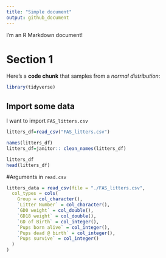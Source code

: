 ```yaml
---
title: "Simple document"
output: github_document
---
```



I'm an R Markdown document! 

# Section 1

Here's a **code chunk** that samples from 
a _normal distribution_:

```r
library(tidyverse)
```

## Import some data

I want to import `FAS_litters.csv`
```r
litters_df=read_csv("FAS_litters.csv")
```
```r
names(litters_df)
litters_df=janitor:: clean_names(litters_df)
```
```r
litters_df
head(litters_df)
```

#Arguments in `read.csv`
```r
litters_data = read_csv(file = "./FAS_litters.csv",
  col_types = cols(
    Group = col_character(),
    `Litter Number` = col_character(),
    `GD0 weight` = col_double(),
    `GD18 weight` = col_double(),
    `GD of Birth` = col_integer(),
    `Pups born alive` = col_integer(),
    `Pups dead @ birth` = col_integer(),
    `Pups survive` = col_integer()
  )
)
  ```